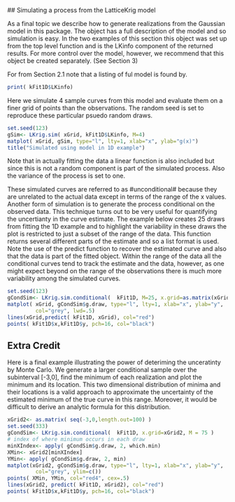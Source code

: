  ## Simulating a process from the LatticeKrig model
 
 As a final topic we describe how to generate realizations from the Gaussian model in this package. The \ttt{LKinfo} object has a full description of the model and so simulation is easy. In the two examples of this section this object was set up from the top level function \ttt{LatticeKrig} and is the LKinfo component of the returned results. For more control over the model, however,  we recommend that this object be created separately. (See Section 3)

For 
\ttt{kFit1D} from Section 2.1 note that a listing of ful model is found by.
```r
print( kFit1D$LKinfo)
```

Here we simulate 4 sample curves from this model and evaluate them on a finer grid of points than the observations. The random seed is set to reproduce these particular psuedo random draws. 

```r
set.seed(123)
gSim<- LKrig.sim( xGrid, kFit1D$LKinfo, M=4)
matplot( xGrid, gSim, type="l", lty=1, xlab="x", ylab="g(x)")
title("Simulated using model in 1D example")
```
Note that in actually fitting the data a linear function is also included but since this is not a random component is part of the  simulated process. Also the variance of the process is set to one. 

These simulated curves are referred to as #unconditional# because they are
unrelated to the actual data except in terms of the range of the x values.
Another form of simulation is to generate the process conditional on
the observed data. This technique turns out  to be very useful for quantifying the uncertianty in the curve estimate. The example below creates 25 draws from fitting the 1D example and to highlight the variability in these draws the plot is restricted to just a subset of the range of the data. This function returns several different parts of the estimate and so a list format is used. Note the use of the predict function to recover the estimated curve and also that the data is part of the fitted object. Within the range of the data all the conditional curves tend to track the estimate and the data, however, as one might expect beyond on the range of the observations there is much more variability among the simulated curves.   

```r
set.seed(123)
gCondSim<- LKrig.sim.conditional(  kFit1D, M=25, x.grid=as.matrix(xGrid) )
matplot( xGrid, gCondSim$g.draw, type="l", lty=1, xlab="x", ylab="y",
         col="grey", lwd=.5)
lines(xGrid,predict( kFit1D, xGrid), col="red")
points( kFit1D$x,kFit1D$y, pch=16, col="black")
```

## Extra Credit 

Here is a final example illustrating the power of deteriming the unceratinty by Monte Carlo. We generate a larger conditional sample over the subinterval [-3,0], find the minimum of each realization and plot the minimum and its location. This two dimensional distribution of minima and their locations is a valid approach to approximate the uncertainty of the estimated minimum of the true curve in this range. Moreover, it would be difficult to derive an analytic formula for this distribution. 

```r
xGrid2<- as.matrix( seq(-3,0,length.out=100) )
set.seed(333)
gCondSim<- LKrig.sim.conditional(  kFit1D, x.grid=xGrid2, M = 75 )
# index of where minimum occurs in each draw
minXIndex<- apply( gCondSim$g.draw, 2, which.min)
XMin<- xGrid2[minXIndex]
YMin<- apply( gCondSim$g.draw, 2, min)
matplot(xGrid2, gCondSim$g.draw, type="l", lty=1, xlab="x", ylab="y",
         col="grey", ylim=c()) 
points( XMin, YMin, col="red4", cex=.5)         
lines(xGrid2, predict( kFit1D, xGrid2), col="red")
points( kFit1D$x,kFit1D$y, pch=16, col="black")        
```

         
         
         
         





